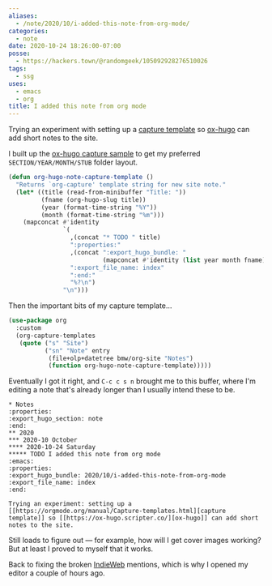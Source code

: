 ```yaml
---
aliases:
  - /note/2020/10/i-added-this-note-from-org-mode/
categories:
  - note
date: 2020-10-24 18:26:00-07:00
posse:
  - https://hackers.town/@randomgeek/105092928276510026
tags:
  - ssg
uses:
  - emacs
  - org
title: I added this note from org mode
---
```


Trying an experiment with setting up a [capture template](https://orgmode.org/manual/Capture-templates.html) so [ox-hugo](https://ox-hugo.scripter.co/) can add short notes to the site.

I built up the [ox-hugo capture sample](https://ox-hugo.scripter.co/doc/org-capture-setup/) to get my preferred `SECTION/YEAR/MONTH/STUB` folder layout.

```lisp
(defun org-hugo-note-capture-template ()
  "Returns `org-capture' template string for new site note."
  (let* ((title (read-from-minibuffer "Title: "))
         (fname (org-hugo-slug title))
         (year (format-time-string "%Y"))
         (month (format-time-string "%m")))
    (mapconcat #'identity
               `(
                 ,(concat "* TODO " title)
                 ":properties:"
                 ,(concat ":export_hugo_bundle: "
                          (mapconcat #'identity (list year month fname) "/"))
                 ":export_file_name: index"
                 ":end:"
                 "%?\n")
               "\n")))
```

Then the important bits of my capture template…

```lisp
(use-package org
  :custom
  (org-capture-templates
   (quote ("s" "Site")
          ("sn" "Note" entry
           (file+olp+datetree bmw/org-site "Notes")
           (function org-hugo-note-capture-template)))))
```

Eventually I got it right, and `C-c c s n` brought me to this buffer, where I'm editing a note that's already longer than I usually intend these to be.

```
* Notes
:properties:
:export_hugo_section: note
:end:
** 2020
*** 2020-10 October
**** 2020-10-24 Saturday
***** TODO I added this note from org mode                        :emacs:
:properties:
:export_hugo_bundle: 2020/10/i-added-this-note-from-org-mode
:export_file_name: index
:end:

Trying an experiment: setting up a [[https://orgmode.org/manual/Capture-templates.html][capture template]] so [[https://ox-hugo.scripter.co/][ox-hugo]] can add short notes to the site.
```

Still loads to figure out — for example, how will I get cover images working? But at least I proved to myself that it works.

Back to fixing the broken [IndieWeb](/tags/indieweb) mentions, which is why I opened my editor a couple of hours ago.
